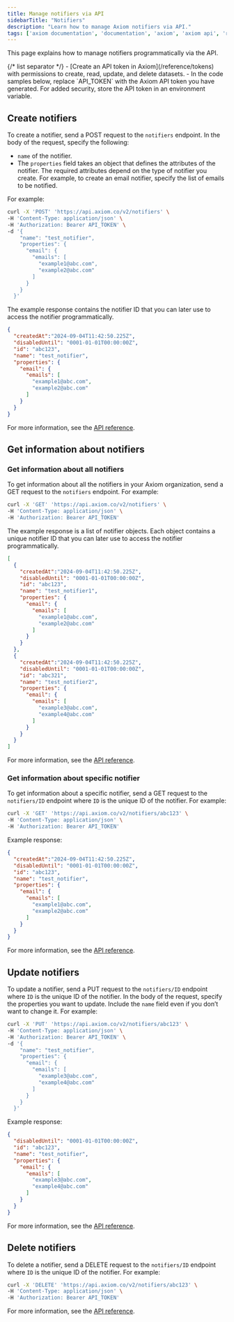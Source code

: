 ```yaml
---
title: Manage notifiers via API
sidebarTitle: "Notifiers"
description: "Learn how to manage Axiom notifiers via API."
tags: ['axiom documentation', 'documentation', 'axiom', 'axiom api', 'rest api', 'rest', 'authorization', 'headers', 'datasets', 'users', 'monitors', 'notifiers', 'response']
---
```



This page explains how to manage notifiers programmatically via the API.

<Prerequisites />
{/* list separator */}
- [Create an API token in Axiom](/reference/tokens) with permissions to create, read, update, and delete datasets.
- In the code samples below, replace `API_TOKEN` with the Axiom API token you have generated. For added security, store the API token in an environment variable.

## Create notifiers

To create a notifier, send a POST request to the `notifiers` endpoint. In the body of the request, specify the following:
- `name` of the notifier.
- The `properties` field takes an object that defines the attributes of the notifier. The required attributes depend on the type of notifier you create. For example, to create an email notifier, specify the list of emails to be notified.

For example:

```bash
curl -X 'POST' 'https://api.axiom.co/v2/notifiers' \
-H 'Content-Type: application/json' \
-H 'Authorization: Bearer API_TOKEN' \
-d '{
    "name": "test_notifier",
    "properties": {
      "email": {
        "emails": [
          "example1@abc.com",
          "example2@abc.com"
        ]
      }
    }
  }'
```

The example response contains the notifier ID that you can later use to access the notifier programmatically.

```json
{
  "createdAt":"2024-09-04T11:42:50.225Z",
  "disabledUntil": "0001-01-01T00:00:00Z",
  "id": "abc123",
  "name": "test_notifier",
  "properties": {
    "email": {
      "emails": [
        "example1@abc.com",
        "example2@abc.com"
      ]
    }
  }
}
```

For more information, see the [API reference](/restapi/endpoints/createNotifier).

## Get information about notifiers

### Get information about all notifiers

To get information about all the notifiers in your Axiom organization, send a GET request to the `notifiers` endpoint. For example:

```bash
curl -X 'GET' 'https://api.axiom.co/v2/notifiers' \
-H 'Content-Type: application/json' \
-H 'Authorization: Bearer API_TOKEN'
```

The example response is a list of notifier objects. Each object contains a unique notifier ID that you can later use to access the notifier programmatically.

```json
[
  {
    "createdAt":"2024-09-04T11:42:50.225Z",
    "disabledUntil": "0001-01-01T00:00:00Z",
    "id": "abc123",
    "name": "test_notifier1",
    "properties": {
      "email": {
        "emails": [
          "example1@abc.com",
          "example2@abc.com"
        ]
      }
    }
  },
  {
    "createdAt":"2024-09-04T11:42:50.225Z",
    "disabledUntil": "0001-01-01T00:00:00Z",
    "id": "abc321",
    "name": "test_notifier2",
    "properties": {
      "email": {
        "emails": [
          "example3@abc.com",
          "example4@abc.com"
        ]
      }
    }
  }
]
```

For more information, see the [API reference](/restapi/endpoints/getNotifiers).

### Get information about specific notifier

To get information about a specific notifier, send a GET request to the `notifiers/ID` endpoint where `ID` is the unique ID of the notifier. For example:

```bash
curl -X 'GET' 'https://api.axiom.co/v2/notifiers/abc123' \
-H 'Content-Type: application/json' \
-H 'Authorization: Bearer API_TOKEN'
```

Example response:

```json
{
  "createdAt":"2024-09-04T11:42:50.225Z",
  "disabledUntil": "0001-01-01T00:00:00Z",
  "id": "abc123",
  "name": "test_notifier",
  "properties": {
    "email": {
      "emails": [
        "example1@abc.com",
        "example2@abc.com"
      ]
    }
  }
}
```

For more information, see the [API reference](/restapi/endpoints/getNotifier).

## Update notifiers

To update a notifier, send a PUT request to the `notifiers/ID` endpoint where `ID` is the unique ID of the notifier. In the body of the request, specify the properties you want to update. Include the `name` field even if you don’t want to change it. For example:

```bash
curl -X 'PUT' 'https://api.axiom.co/v2/notifiers/abc123' \
-H 'Content-Type: application/json' \
-H 'Authorization: Bearer API_TOKEN' \
-d '{
    "name": "test_notifier",
    "properties": {
      "email": {
        "emails": [
          "example3@abc.com",
          "example4@abc.com"
        ]
      }
    }
  }'
```

Example response:

```json
{
  "disabledUntil": "0001-01-01T00:00:00Z",
  "id": "abc123",
  "name": "test_notifier",
  "properties": {
    "email": {
      "emails": [
        "example3@abc.com",
        "example4@abc.com"
      ]
    }
  }
}
```

For more information, see the [API reference](/restapi/endpoints/updateNotifier).

## Delete notifiers

To delete a notifier, send a DELETE request to the `notifiers/ID` endpoint where `ID` is the unique ID of the notifier. For example:

```bash
curl -X 'DELETE' 'https://api.axiom.co/v2/notifiers/abc123' \
-H 'Content-Type: application/json' \
-H 'Authorization: Bearer API_TOKEN'
```

For more information, see the [API reference](/restapi/endpoints/deleteNotifier).